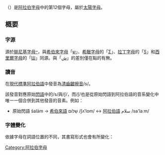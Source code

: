 {{阿拉伯字母}}
{{Arabic-script sidebar|Persian}}
'''{{rtl-lang|ar|س}}'''（{{lang-ar|سين}}）是[[阿拉伯字母|阿拉伯字母]]中的第12個字母，屬於[[太陽字母|太陽字母]]。

== 概要 ==

=== 字源 ===
源於[[腓尼基字母|腓尼基字母]]𐤔，與[[希伯來字母|希伯來字母]]「[[ש|ש]]」、[[希臘字母|希臘字母]]的「[[Σ|Σ]]」、[[拉丁字母|拉丁字母]]的「[[S|S]]」和[[西里爾字母|西里爾字母]]的「[[Ш|Ш]]」同源。與「[[ش|ش]]」的差別僅在點的有無。

=== 讀音 ===
在[[現代標準阿拉伯語|現代標準阿拉伯語]]中發音為[[清齒齦擦音|清齒齦擦音]]/s/。

該發音對應原始[[閃語|閃語]]中的/s/與/ʃ/，而/ʃ/也是從原始閃語到阿拉伯語的音系變化中唯一一個合併到其他發音的音素。例如：
*原始閃語 šalām → [[希伯來語|希伯來語]] שָׁלוֹם /ʃʌ'lom/ ↔︎ [[阿拉伯語|阿拉伯語]] سلام /sa'laːm/

=== 字體變化 ===
依據字母在詞語位置的不同，其書寫形式也會有所變化：
{{Arabic alphabet shapes|س}}
[[Category:阿拉伯字母|Category:阿拉伯字母]]